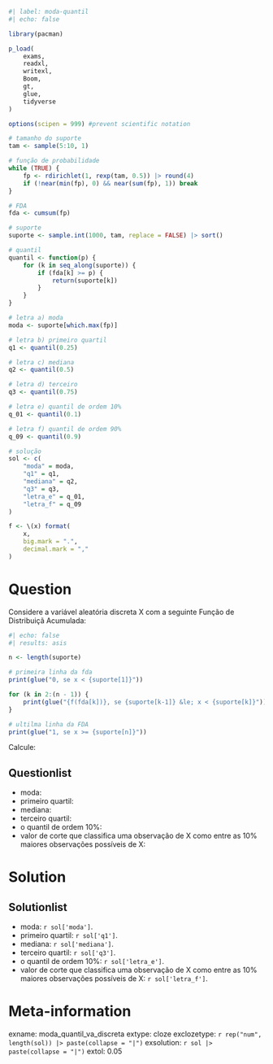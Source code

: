 ```r
#| label: moda-quantil
#| echo: false

library(pacman)

p_load(
    exams,
    readxl,
    writexl,
    Boom,
    gt,
    glue,
    tidyverse
)

options(scipen = 999) #prevent scientific notation

# tamanho do suporte
tam <- sample(5:10, 1)

# função de probabilidade
while (TRUE) {
    fp <- rdirichlet(1, rexp(tam, 0.5)) |> round(4)
    if (!near(min(fp), 0) && near(sum(fp), 1)) break
}

# FDA
fda <- cumsum(fp)

# suporte
suporte <- sample.int(1000, tam, replace = FALSE) |> sort()

# quantil
quantil <- function(p) {
    for (k in seq_along(suporte)) {
        if (fda[k] >= p) {
            return(suporte[k])
        }
    }
}

# letra a) moda
moda <- suporte[which.max(fp)]

# letra b) primeiro quartil
q1 <- quantil(0.25)

# letra c) mediana
q2 <- quantil(0.5)

# letra d) terceiro
q3 <- quantil(0.75)

# letra e) quantil de ordem 10%
q_01 <- quantil(0.1)

# letra f) quantil de ordem 90%
q_09 <- quantil(0.9)

# solução
sol <- c(
    "moda" = moda, 
    "q1" = q1, 
    "mediana" = q2,
    "q3" = q3,
    "letra_e" = q_01,
    "letra_f" = q_09
)

f <- \(x) format(
    x,
    big.mark = ".",
    decimal.mark = ","
)
```

Question
========
Considere a variável aleatória discreta X com a seguinte Função de Distribuiçã Acumulada:

```r
#| echo: false
#| results: asis

n <- length(suporte)

# primeira linha da fda
print(glue("0, se x < {suporte[1]}"))

for (k in 2:(n - 1)) {
    print(glue("{f(fda[k])}, se {suporte[k-1]} &le; x < {suporte[k]}"))
}

# ultilma linha da FDA
print(glue("1, se x >= {suporte[n]}"))
```

Calcule:

Questionlist
------------
* moda:
* primeiro quartil:
* mediana:
* terceiro quartil:
* o quantil de ordem 10%:
* valor de corte que classifica uma observação de X como entre as 10% maiores observações possíveis de X:


Solution
========
Solutionlist
------------
* moda: `r sol['moda']`.
* primeiro quartil: `r sol['q1']`.
* mediana: `r sol['mediana']`.
* terceiro quartil: `r sol['q3']`.
* o quantil de ordem 10%: `r sol['letra_e']`.
* valor de corte que classifica uma observação de X como entre as 10% maiores observações possíveis de X: `r sol['letra_f']`.

Meta-information
================
exname: moda_quantil_va_discreta
extype: cloze
exclozetype: `r rep("num", length(sol)) |> paste(collapse = "|")`
exsolution: `r sol |> paste(collapse = "|")`
extol: 0.05
